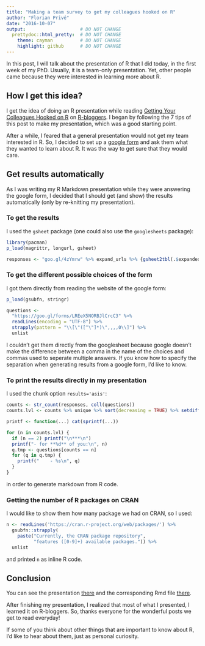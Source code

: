 ```yaml
---
title: "Making a team survey to get my colleagues hooked on R"
author: "Florian Privé"
date: "2016-10-07"
output:                    # DO NOT CHANGE
  prettydoc::html_pretty:  # DO NOT CHANGE
    theme: cayman          # DO NOT CHANGE
    highlight: github      # DO NOT CHANGE
---
```


In this post, I will talk about the presentation of R that I did today, in the first week of my PhD. 
Usually, it is a team-only presentation. Yet, other people came because they were interested in learning more about R.

## How I get this idea?

I get the idea of doing an R presentation while reading [Getting Your Colleagues Hooked on R](https://www.r-bloggers.com/getting-your-colleagues-hooked-on-r/) on [R-bloggers](https://www.r-bloggers.com/).
I began by following the 7 tips of this post to make my presentation, which was a good starting point.

After a while, I feared that a general presentation would not get my team interested in R. So, I decided to set up a [google form](https://goo.gl/forms/LREeX5NORBJlCrcC3) and ask them what they wanted to learn about R.
It was the way to get sure that they would care.

## Get results automatically

As I was writing my R Markdown presentation while they were answering the google form, I decided that I should get (and show) the results automatically (only by re-knitting my presentation).

### To get the results

I used the `gsheet` package (one could also use the `googlesheets` package):
```r
library(pacman)
p_load(magrittr, longurl, gsheet)

responses <- "goo.gl/4zYmrw" %>% expand_urls %>% {gsheet2tbl(.$expanded_url)[, 2]}
```


### To get the different possible choices of the form

I got them directly from reading the website of the google form:
```r
p_load(gsubfn, stringr)

questions <- 
  "https://goo.gl/forms/LREeX5NORBJlCrcC3" %>%
  readLines(encoding = "UTF-8") %>%
  strapply(pattern = "\\[\"([^\"]*)\",,,,0\\]") %>%
  unlist
```
I couldn't get them directly from the googlesheet because google doesn't make the difference between a comma in the name of the choices and commas used to seperate multiple answers. If you know how to specify the separation when generating results from a google form, I'd like to know.

### To print the results directly in my presentation

I used the chunk option `results='asis'`:
```r
counts <- str_count(responses, coll(questions))
counts.lvl <- counts %>% unique %>% sort(decreasing = TRUE) %>% setdiff(0)

printf <- function(...) cat(sprintf(...))

for (n in counts.lvl) {
  if (n == 2) printf("\n***\n")
  printf("- for **%d** of you:\n", n)
  q.tmp <- questions[counts == n]
  for (q in q.tmp) {
    printf("    - %s\n", q)
  }
}
```
in order to generate markdown from R code.

### Getting the number of R packages on CRAN

I would like to show them how many package we had on CRAN, so I used:
```r
n <- readLines('https://cran.r-project.org/web/packages/') %>%
  gsubfn::strapply(
    paste("Currently, the CRAN package repository",
          "features ([0-9]+) available packages.")) %>%
  unlist
```
and printed `n` as inline R code.

## Conclusion

You can see the presentation [there](privefl.github.io/R-presentation/pResentation.html) and the corresponding Rmd file [there](privefl.github.io/R-presentation/pResentation.Rmd).

After finishing my presentation, I realized that most of what I presented, I learned it on R-bloggers. So, thanks everyone for the wonderful posts we get to read everyday!

If some of you think about other things that are important to know about R, I'd like to hear about them, just as personal curiosity.